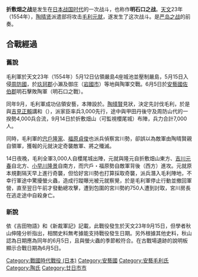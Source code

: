 {{Infobox Military Conflict
|conflict = 折敷畑之戰
|partof =
|image =
|caption =
|date = [[天文_(日本)|天文]]23年（1554年）6月5日 
|place = [[安藝國|安藝國]]折敷畑山（[[廣島縣|廣島縣]][[廿日市市|廿日市市]]）
|result = 毛利軍勝利
|combatant1 = [[File:Ichimonjimitsuboshi.svg|15px]]毛利氏
|combatant2 = [[File:Japanese_Crest_Oouchi_Hisi.svg|15px]]陶氏<br/>一揆眾
|commander1 = [[毛利元就|毛利元就]]
|commander2 = {{link-ja|宮川房長}}
|strength1 = 3000人
|strength2 = 7000人
|casualties1 = 不明
|casualties2 = 750人
}}
{{Campaignbox 毛利氏重大战役}}
{{japanese|japanese=折敷畑の戦い|kana=おしきばたのたたかい}}

'''折敷畑之战'''是发生在[[战国时代_(日本)|日本战国时代]]的一次战斗，也称作'''明石口之战'''。[[天文_(日本)|天文]]23年（1554年），[[陶晴贤|陶晴贤]]派遣部将{{link-ja|宮川房長}}攻击[[毛利元就|毛利元就]]，遂发生了这次战斗。是[[严岛之战|严岛之战]]的前奏。

== 合戰經過 ==
=== 舊說 ===
毛利軍於天文23年（1554年）5月12日佔領嚴島4座城池並壓制嚴島，5月15日入侵[[周防國|周防國]]，於[[玖珂郡|玖珂郡]]小瀨及御庄（[[岩國市|岩國市]]）等地與陶軍交戰。6月5日於[[安藝國|安藝國]][[佐伯郡|佐伯郡]]明石擊敗陶軍（明石口之戰）。

同年9月，毛利軍成功佔領安藝{{link-ja|能美島}}，本陣設於{{link-ja|櫻尾城|桜尾城}}。[[陶晴賢|陶晴賢]]見狀，決定先討伐毛利，於是與[[吉見正賴|吉見正賴]]講和（{{link-ja|三本松城之戰|三本松城の戦い}}），派家臣{{link-ja|宮川房長}}率兵3,000先行，途中與甲田丹後守及周防山代的一揆勢4,000兵合流，9月14日於折敷畑山（可監視櫻尾城）布陣，兵力合計7,000人。

同時，毛利軍的[[宍戶隆家|宍戶隆家]]、[[福原貞俊|福原貞俊]]也派兵偵察宮川勢，卻誤以為敵軍由陶晴賢親自領軍，獲報的元就決定奇襲敵軍、將之殲滅。

14日夜晚，毛利全軍3,000人自櫻尾城出陣，元就與隆元自折敷畑山東方、[[吉川元春|吉川元春]]自北方、[[小早川隆景|小早川隆景]]自南方，而宍戶・福原勢自敵軍背後（西方）進攻。元就原本規劃隔天早上進行奇襲，但恰好宮川勢也打算採取奇襲，派兵潛入毛利陣地，不幸行軍途中驚擾螢火蟲，造成行蹤曝光被元就察覺，於是毛利軍停止行動並撤回軍營，直至翌日午前才發動總攻擊，遭到包圍的宮川勢約750人遭到討取，宮川房長在逃走途中自殺身亡。

=== 新說 ===
依《吉田物語》和《新裁軍記》記載，此戰役發生於天文23年9月15日，但學者秋山伸隆分析指出，相關史料無考據能支持戰役發生日期。另外根據其他史料，秋山認為日期應為同年的6月5日，且與螢火蟲的季節較符合。在古戰場遺跡的說明板顯示合戰日期為6月5日。

[[Category:戰國時代戰役_(日本)|Category:戰國時代戰役 (日本)]]
[[Category:安藝國|Category:安藝國]]
[[Category:安藝毛利氏|Category:安藝毛利氏]]
[[Category:陶氏|Category:陶氏]]
[[Category:廿日市市|Category:廿日市市]]